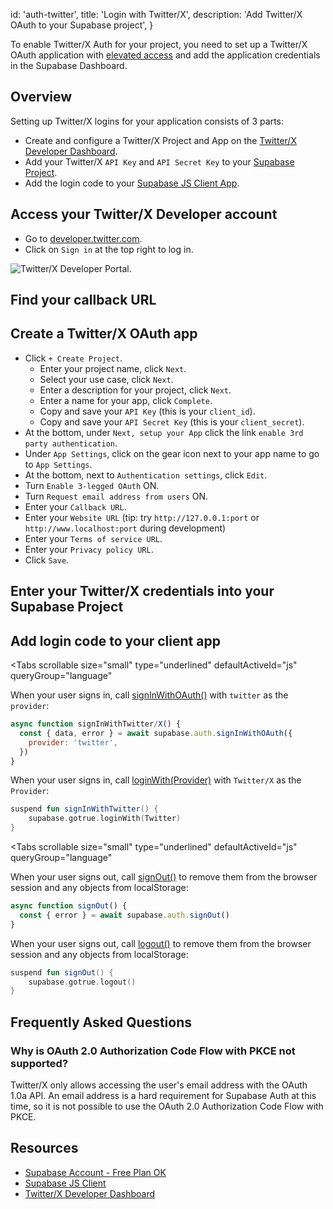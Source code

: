 
  id: 'auth-twitter',
  title: 'Login with Twitter/X',
  description: 'Add Twitter/X OAuth to your Supabase project',
}

To enable Twitter/X Auth for your project, you need to set up a Twitter/X OAuth application with [elevated access](https://developer.twitter.com/en/portal/products/elevated) and add the application credentials in the Supabase Dashboard.

## Overview

Setting up Twitter/X logins for your application consists of 3 parts:

- Create and configure a Twitter/X Project and App on the [Twitter/X Developer Dashboard](https://developer.twitter.com/en/portal/dashboard).
- Add your Twitter/X `API Key` and `API Secret Key` to your [Supabase Project](https://supabase.com/dashboard).
- Add the login code to your [Supabase JS Client App](https://github.com/supabase/supabase-js).

## Access your Twitter/X Developer account

- Go to [developer.twitter.com](https://developer.twitter.com).
- Click on `Sign in` at the top right to log in.

![Twitter/X Developer Portal.](/docs/img/guides/auth-twitter/twitter-portal.png)

## Find your callback URL

<SocialProviderSetup provider="Twitter" />

## Create a Twitter/X OAuth app

- Click `+ Create Project`.
  - Enter your project name, click `Next`.
  - Select your use case, click `Next`.
  - Enter a description for your project, click `Next`.
  - Enter a name for your app, click `Complete`.
  - Copy and save your `API Key` (this is your `client_id`).
  - Copy and save your `API Secret Key` (this is your `client_secret`).
- At the bottom, under `Next, setup your App` click the link `enable 3rd party authentication`.
- Under `App Settings`, click on the gear icon next to your app name to go to `App Settings`.
- At the bottom, next to `Authentication settings`, click `Edit`.
- Turn `Enable 3-legged OAuth` ON.
- Turn `Request email address from users` ON.
- Enter your `Callback URL`.
- Enter your `Website URL` (tip: try `http://127.0.0.1:port` or `http://www.localhost:port` during development)
- Enter your `Terms of service URL`.
- Enter your `Privacy policy URL`.
- Click `Save`.

## Enter your Twitter/X credentials into your Supabase Project

<SocialProviderSettingsSupabase provider="Twitter/X" />

## Add login code to your client app

<Tabs
  scrollable
  size="small"
  type="underlined"
  defaultActiveId="js"
  queryGroup="language"
>
<TabPanel id="js" label="JavaScript">

When your user signs in, call [signInWithOAuth()](/docs/reference/javascript/auth-signinwithoauth) with `twitter` as the `provider`:

```js
async function signInWithTwitter/X() {
  const { data, error } = await supabase.auth.signInWithOAuth({
    provider: 'twitter',
  })
}
```

</TabPanel>
<TabPanel id="kotlin" label="Kotlin">

When your user signs in, call [loginWith(Provider)](/docs/reference/kotlin/auth-signinwithoauth) with `Twitter/X` as the `Provider`:

```kotlin
suspend fun signInWithTwitter() {
	supabase.gotrue.loginWith(Twitter)
}
```

</TabPanel>
</Tabs>

<Tabs
  scrollable
  size="small"
  type="underlined"
  defaultActiveId="js"
  queryGroup="language"
>
<TabPanel id="js" label="JavaScript">

When your user signs out, call [signOut()](/docs/reference/javascript/auth-signout) to remove them from the browser session and any objects from localStorage:

```js
async function signOut() {
  const { error } = await supabase.auth.signOut()
}
```

</TabPanel>
<TabPanel id="kotlin" label="Kotlin">

When your user signs out, call [logout()](/docs/reference/kotlin/auth-signout) to remove them from the browser session and any objects from localStorage:

```kotlin
suspend fun signOut() {
	supabase.gotrue.logout()
}
```

</TabPanel>
</Tabs>

## Frequently Asked Questions

### Why is OAuth 2.0 Authorization Code Flow with PKCE not supported?

Twitter/X only allows accessing the user's email address with the OAuth 1.0a API. An email address is a hard requirement for Supabase Auth at this time, so it is not possible to use the OAuth 2.0 Authorization Code Flow with PKCE.

## Resources

- [Supabase Account - Free Plan OK](https://supabase.com)
- [Supabase JS Client](https://github.com/supabase/supabase-js)
- [Twitter/X Developer Dashboard](https://developer.twitter.com/en/portal/dashboard)



